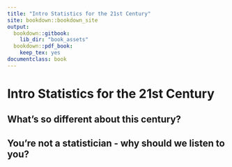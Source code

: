 ```yaml
---
title: "Intro Statistics for the 21st Century"
site: bookdown::bookdown_site
output:
  bookdown::gitbook:
    lib_dir: "book_assets"
  bookdown::pdf_book:
    keep_tex: yes
documentclass: book
---
```


# Intro Statistics for the 21st Century

## What's so different about this century?

## You're not a statistician - why should we listen to you?
